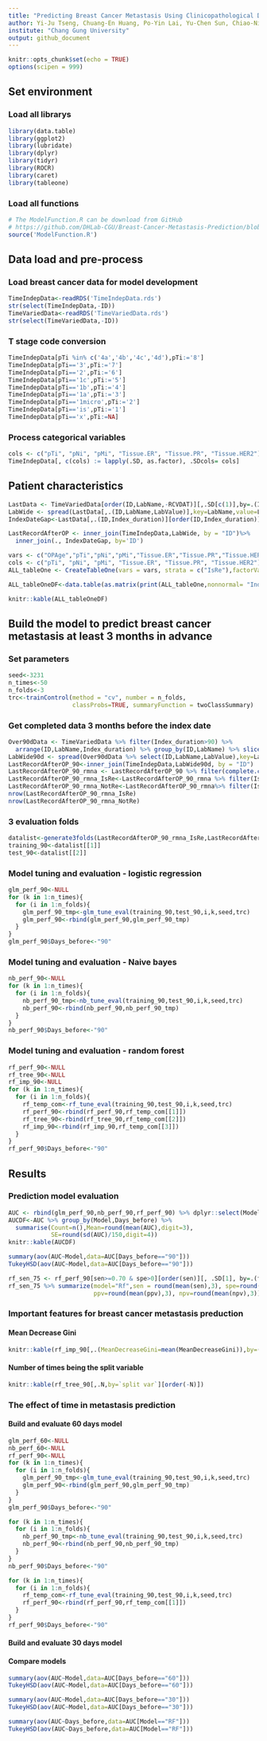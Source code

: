 ```yaml
---
title: "Predicting Breast Cancer Metastasis Using Clinicopathological Data and Machine Learning Technologies"
author: Yi-Ju Tseng, Chuang-En Huang, Po-Yin Lai, Yu-Chen Sun, Chiao-Ni Wen, Hsin-Yao Wang, and Jang-Jih Lu
institute: "Chang Gung University"
output: github_document
---
```


```r
knitr::opts_chunk$set(echo = TRUE)
options(scipen = 999)
```
## Set environment
### Load all librarys
```r
library(data.table)
library(ggplot2)
library(lubridate)
library(dplyr)
library(tidyr)
library(ROCR)
library(caret)
library(tableone)
```
### Load all functions
```r
# The ModelFunction.R can be download from GitHub
# https://github.com/DHLab-CGU/Breast-Cancer-Metastasis-Prediction/blob/master/ModelFunction.R
source('ModelFunction.R')
```

## Data load and pre-process
### Load breast cancer data for model development

```r
TimeIndepData<-readRDS('TimeIndepData.rds')
str(select(TimeIndepData,-ID))
TimeVariedData<-readRDS('TimeVariedData.rds')
str(select(TimeVariedData,-ID))
```

### T stage code conversion

```r
TimeIndepData[pTi %in% c('4a','4b','4c','4d'),pTi:='8']
TimeIndepData[pTi=='3',pTi:='7']
TimeIndepData[pTi=='2',pTi:='6']
TimeIndepData[pTi=='1c',pTi:='5']
TimeIndepData[pTi=='1b',pTi:='4']
TimeIndepData[pTi=='1a',pTi:='3']
TimeIndepData[pTi=='1micro',pTi:='2']
TimeIndepData[pTi=='is',pTi:='1']
TimeIndepData[pTi=='x',pTi:=NA]
```

### Process categorical variables
```r
cols <- c("pTi", "pNi", "pMi", "Tissue.ER", "Tissue.PR", "Tissue.HER2")
TimeIndepData[, c(cols) := lapply(.SD, as.factor), .SDcols= cols]
```

## Patient characteristics
```r
LastData <- TimeVariedData[order(ID,LabName,-RCVDAT)][,.SD[c(1)],by=.(ID,LabName)]
LabWide <- spread(LastData[,.(ID,LabName,LabValue)],key=LabName,value=LabValue)
IndexDateGap<-LastData[,.(ID,Index_duration)][order(ID,Index_duration)][,.SD[c(1)],by=.(ID)]

LastRecordAfterOP <- inner_join(TimeIndepData,LabWide, by = "ID")%>%
  inner_join(., IndexDateGap, by='ID') 

vars <- c("OPAge","pTi","pNi","pMi","Tissue.ER","Tissue.PR","Tissue.HER2","CA153","CEA","HER2","Index_duration") 
cols <- c("pTi", "pNi", "pMi", "Tissue.ER", "Tissue.PR", "Tissue.HER2")
ALL_tableOne <- CreateTableOne(vars = vars, strata = c("IsRe"),factorVars = cols, data = LastRecordAfterOP) 
```
```r
ALL_tableOneDF<-data.table(as.matrix(print(ALL_tableOne,nonnormal= "Index_duration")),keep.rownames = T)
```
```r
knitr::kable(ALL_tableOneDF)
```

## Build the model to predict breast cancer metastasis at least 3 months in advance

### Set parameters
```r
seed<-3231
n_times<-50
n_folds<-3
trc<-trainControl(method = "cv", number = n_folds, 
                  classProbs=TRUE, summaryFunction = twoClassSummary)
```

### Get completed data 3 months before the index date
```r
Over90dData <- TimeVariedData %>% filter(Index_duration>90) %>% 
  arrange(ID,LabName,Index_duration) %>% group_by(ID,LabName) %>% slice(1)
LabWide90d <- spread(Over90dData %>% select(ID,LabName,LabValue),key=LabName,value=LabValue)
LastRecordAfterOP_90<-inner_join(TimeIndepData,LabWide90d, by = "ID")
LastRecordAfterOP_90_rmna <- LastRecordAfterOP_90 %>% filter(complete.cases(LastRecordAfterOP_90))
LastRecordAfterOP_90_rmna_IsRe<-LastRecordAfterOP_90_rmna %>% filter(IsRe=="Recurrence")
LastRecordAfterOP_90_rmna_NotRe<-LastRecordAfterOP_90_rmna%>% filter(IsRe=="Non.Recurrence")
nrow(LastRecordAfterOP_90_rmna_IsRe)
nrow(LastRecordAfterOP_90_rmna_NotRe)
```

### 3 evaluation folds
```r
datalist<-generate3folds(LastRecordAfterOP_90_rmna_IsRe,LastRecordAfterOP_90_rmna_NotRe,seed)
training_90<-datalist[[1]]
test_90<-datalist[[2]]
```

### Model tuning and evaluation - logistic regression
```r
glm_perf_90<-NULL
for (k in 1:n_times){
  for (i in 1:n_folds){
    glm_perf_90_tmp<-glm_tune_eval(training_90,test_90,i,k,seed,trc)
    glm_perf_90<-rbind(glm_perf_90,glm_perf_90_tmp)
  }
}
glm_perf_90$Days_before<-"90"
```

### Model tuning and evaluation - Naive bayes
```r
nb_perf_90<-NULL
for (k in 1:n_times){
  for (i in 1:n_folds){
    nb_perf_90_tmp<-nb_tune_eval(training_90,test_90,i,k,seed,trc)
    nb_perf_90<-rbind(nb_perf_90,nb_perf_90_tmp)
  }
}
nb_perf_90$Days_before<-"90"
```

### Model tuning and evaluation - random forest
```r
rf_perf_90<-NULL
rf_tree_90<-NULL
rf_imp_90<-NULL
for (k in 1:n_times){
  for (i in 1:n_folds){
    rf_temp_com<-rf_tune_eval(training_90,test_90,i,k,seed,trc)
    rf_perf_90<-rbind(rf_perf_90,rf_temp_com[[1]])
    rf_tree_90<-rbind(rf_tree_90,rf_temp_com[[2]])
    rf_imp_90<-rbind(rf_imp_90,rf_temp_com[[3]])
  }
}
rf_perf_90$Days_before<-"90"
```

## Results
### Prediction model evaluation
```r
AUC <- rbind(glm_perf_90,nb_perf_90,rf_perf_90) %>% dplyr::select(Model,Days_before,folds,times,AUC) %>% unique()
AUCDF<-AUC %>% group_by(Model,Days_before) %>% 
  summarise(Count=n(),Mean=round(mean(AUC),digit=3),
            SE=round(sd(AUC)/150,digit=4))
knitr::kable(AUCDF)

summary(aov(AUC~Model,data=AUC[Days_before=="90"]))
TukeyHSD(aov(AUC~Model,data=AUC[Days_before=="90"]))

rf_sen_75 <- rf_perf_90[sen>=0.70 & spe>0][order(sen)][, .SD[1], by=.(folds,times)]
rf_sen_75 %>% summarize(model="Rf",sen = round(mean(sen),3), spe=round(mean(spe),3), 
                        ppv=round(mean(ppv),3), npv=round(mean(npv),3))
```

### Important features for breast cancer metastasis preduction

#### Mean Decrease Gini
```r
knitr::kable(rf_imp_90[,.(MeanDecreaseGini=mean(MeanDecreaseGini)),by=(rn)][order(-MeanDecreaseGini)])
```

#### Number of times being the split variable   
```r
knitr::kable(rf_tree_90[,.N,by=`split var`][order(-N)])
```

### The effect of time in metastasis prediction 
#### Build and evaluate 60 days model
```r
glm_perf_60<-NULL
nb_perf_60<-NULL
rf_perf_90<-NULL
for (k in 1:n_times){
  for (i in 1:n_folds){
    glm_perf_90_tmp<-glm_tune_eval(training_90,test_90,i,k,seed,trc)
    glm_perf_90<-rbind(glm_perf_90,glm_perf_90_tmp)
  }
}
glm_perf_90$Days_before<-"90"

for (k in 1:n_times){
  for (i in 1:n_folds){
    nb_perf_90_tmp<-nb_tune_eval(training_90,test_90,i,k,seed,trc)
    nb_perf_90<-rbind(nb_perf_90,nb_perf_90_tmp)
  }
}
nb_perf_90$Days_before<-"90"

for (k in 1:n_times){
  for (i in 1:n_folds){
    rf_temp_com<-rf_tune_eval(training_90,test_90,i,k,seed,trc)
    rf_perf_90<-rbind(rf_perf_90,rf_temp_com[[1]])
  }
}
rf_perf_90$Days_before<-"90"
```
#### Build and evaluate 30 days model

#### Compare models
```r
summary(aov(AUC~Model,data=AUC[Days_before=="60"]))
TukeyHSD(aov(AUC~Model,data=AUC[Days_before=="60"]))

summary(aov(AUC~Model,data=AUC[Days_before=="30"]))
TukeyHSD(aov(AUC~Model,data=AUC[Days_before=="30"]))

summary(aov(AUC~Days_before,data=AUC[Model=="RF"]))
TukeyHSD(aov(AUC~Days_before,data=AUC[Model=="RF"]))
```